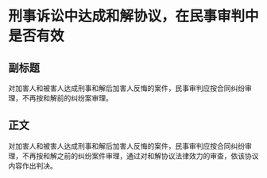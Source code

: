 # 刑事诉讼中达成和解协议，在民事审判中是否有效
## 副标题
对加害人和被害人达成刑事和解后加害人反悔的案件，民事审判应按合同纠纷审理，不再按和解前的纠纷案审理。
## 正文
对加害人和被害人达成刑事和解后加害人反悔的案件，民事审判应按合同纠纷审理，不再按和解之前的纠纷案件审理，通过对和解协议法律效力的审查，依该协议内容作出判决。